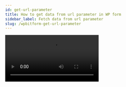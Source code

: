 ```yaml
---
id: get-url-parameter
title: How to get data from url parameter in WP form
sidebar_label: Fetch data from url parameter
slug: /wpbitform-get-url-parameter
---
```


<Video youtube src="NG59L3HNhLk" />
<br/>

When filling in a form on a website, the admin would like to include pre-defined specific values in the fields. The solution to this problem is to embed the data from the URL parameter. This field’s value will then be populated with the result of the URL parameter redirect. Bit Form lets you autofill the field value by setting URL parameters. This feature is helpful regarding kinds of use cases. In this section, we will show you how you can set URL parameters to automatically fill the Bit Form fields’ values.

🔰 At first, navigate to the Bit Form dashboard & create a form or select any form you have made before. Here is an example of “Job Post” which includes three fields – Job Title, Candidate Name & Passing Years.

<Image src="URL Parameter/1. Form-Bit-Form" alt="URL Parameter" w="1020" h="350" />

🔰 You have to copy the field key which you want to show with pre-defined value. We want to show the ***Job Title*** fields with the default value from the URL parameter. To set the parameter on the URL, set a sign ***?*** then paste the key. Type the operator ***=*** & set the desired value that you want to show on the fields. After loading the page, you will see that the field has the requested value from the URL parameter.

<Image src="URL Parameter/2. Copy-Field-Key-Bit-Fom" alt="URL Parameter" w="1020" h="300" />

<Image src="URL Parameter/3. Value-On-Field-Bit-Form" alt="URL Parameter" w="1020" h="350" />

🔰 You can follow the same steps for the drop-down also. For that, copy the field key & the specific option you want to show & paste it into the URL. For the multiple parameters, you have to use the operator ***&*** before setting the key & value.

<Image src="URL Parameter/4.Drop-Down-Bit-Form" alt="URL Parameter" w="1020" h="350" />

🔰 Besides all these, you can add space in the middle of the value. Just set the value on the link with space & the browser will take ***%20*** automatically.

> **Note: If your browser is old then you have to type “%20” manually to show the space.**

<Image src="URL Parameter/5.Space-Bit-Form" alt="URL Parameter" w="1020" h="350" />




